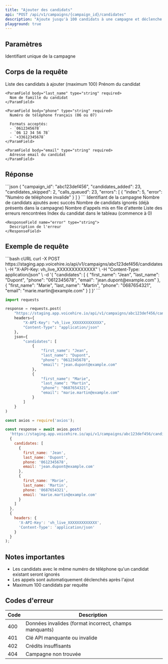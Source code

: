 ```yaml
---
title: "Ajouter des candidats"
api: "POST /api/v1/campaigns/{campaign_id}/candidates"
description: "Ajoute jusqu'à 100 candidats à une campagne et déclenche automatiquement les appels"
playground: true
---
```


## Paramètres

<ParamField path="campaign_id" type="string" required>
  Identifiant unique de la campagne
</ParamField>

## Corps de la requête

<ParamField body="candidates" type="array" required>
  Liste des candidats à ajouter (maximum 100)
  
  <Expandable title="Propriétés de chaque candidat">
    <ParamField body="first_name" type="string" required>
      Prénom du candidat
    </ParamField>
    
    <ParamField body="last_name" type="string" required>
      Nom de famille du candidat
    </ParamField>
    
    <ParamField body="phone" type="string" required>
      Numéro de téléphone français (06 ou 07)
      
      Formats acceptés:
      - `0612345678`
      - `06 12 34 56 78`
      - `+33612345678`
    </ParamField>
    
    <ParamField body="email" type="string" required>
      Adresse email du candidat
    </ParamField>
  </Expandable>
</ParamField>

## Réponse

<ResponseExample>
```json
{
  "campaign_id": "abc123def456",
  "candidates_added": 23,
  "candidates_skipped": 2,
  "calls_queued": 23,
  "errors": [
    {
      "index": 5,
      "error": "Numéro de téléphone invalide"
    }
  ]
}
```
</ResponseExample>

<ResponseField name="campaign_id" type="string" required>
  Identifiant de la campagne
</ResponseField>

<ResponseField name="candidates_added" type="integer" required>
  Nombre de candidats ajoutés avec succès
</ResponseField>

<ResponseField name="candidates_skipped" type="integer" required>
  Nombre de candidats ignorés (déjà présents dans la campagne)
</ResponseField>

<ResponseField name="calls_queued" type="integer" required>
  Nombre d'appels mis en file d'attente
</ResponseField>

<ResponseField name="errors" type="array">
  Liste des erreurs rencontrées
  
  <Expandable title="Propriétés">
    <ResponseField name="index" type="integer">
      Index du candidat dans le tableau (commence à 0)
    </ResponseField>
    
    <ResponseField name="error" type="string">
      Description de l'erreur
    </ResponseField>
  </Expandable>
</ResponseField>

## Exemple de requête

<CodeGroup>
```bash cURL
curl -X POST https://staging.app.voicehire.io/api/v1/campaigns/abc123def456/candidates \
  -H "X-API-Key: vh_live_XXXXXXXXXXXXX" \
  -H "Content-Type: application/json" \
  -d '{
    "candidates": [
      {
        "first_name": "Jean",
        "last_name": "Dupont",
        "phone": "0612345678",
        "email": "jean.dupont@example.com"
      },
      {
        "first_name": "Marie",
        "last_name": "Martin",
        "phone": "0687654321",
        "email": "marie.martin@example.com"
      }
    ]
  }'
```

```python Python
import requests

response = requests.post(
    "https://staging.app.voicehire.io/api/v1/campaigns/abc123def456/candidates",
    headers={
        "X-API-Key": "vh_live_XXXXXXXXXXXXX",
        "Content-Type": "application/json"
    },
    json={
        "candidates": [
            {
                "first_name": "Jean",
                "last_name": "Dupont",
                "phone": "0612345678",
                "email": "jean.dupont@example.com"
            },
            {
                "first_name": "Marie",
                "last_name": "Martin",
                "phone": "0687654321",
                "email": "marie.martin@example.com"
            }
        ]
    }
)
```

```javascript Node.js
const axios = require('axios');

const response = await axios.post(
  'https://staging.app.voicehire.io/api/v1/campaigns/abc123def456/candidates',
  {
    candidates: [
      {
        first_name: 'Jean',
        last_name: 'Dupont',
        phone: '0612345678',
        email: 'jean.dupont@example.com'
      },
      {
        first_name: 'Marie',
        last_name: 'Martin',
        phone: '0687654321',
        email: 'marie.martin@example.com'
      }
    ]
  },
  {
    headers: {
      'X-API-Key': 'vh_live_XXXXXXXXXXXXX',
      'Content-Type': 'application/json'
    }
  }
);
```
</CodeGroup>

## Notes importantes

- Les candidats avec le même numéro de téléphone qu'un candidat existant seront ignorés
- Les appels sont automatiquement déclenchés après l'ajout
- Maximum 100 candidats par requête

## Codes d'erreur

| Code | Description |
|------|-------------|
| 400 | Données invalides (format incorrect, champs manquants) |
| 401 | Clé API manquante ou invalide |
| 402 | Crédits insuffisants |
| 404 | Campagne non trouvée |